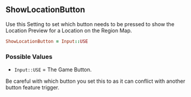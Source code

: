 ## ShowLocationButton

Use this Setting to set which button needs to be pressed to show the Location Preview for a Location on the Region Map.

```ruby 
ShowLocationButton = Input::USE
```

### Possible Values 

- `Input::USE` = The Game Button.

<Callout type="hint">
  Be careful with which button you set this to as it can conflict with another button feature trigger.
</Callout>